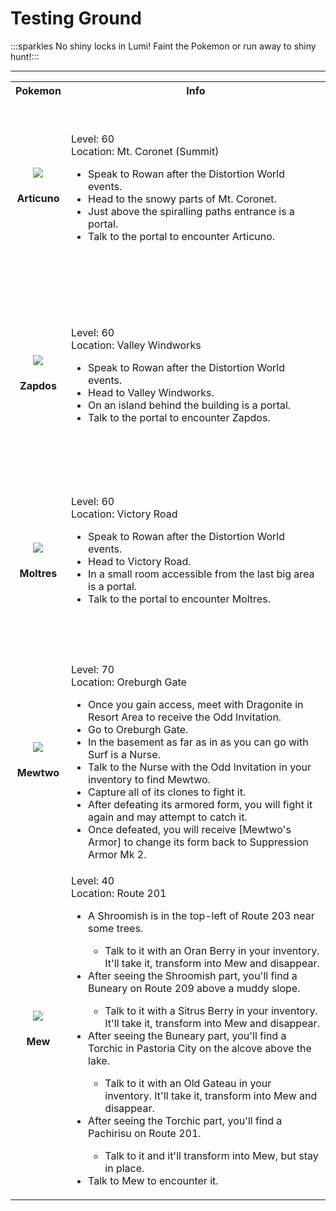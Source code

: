 # Testing Ground

:::sparkles No shiny locks in Lumi! Faint the Pokemon or run away to shiny hunt!:::

<table>
  <tr>
    <th>Pokemon</th>
    <th>Info</th>
  </tr>
  <tr>
     <td height="300" align="center"><img src="https://raw.githubusercontent.com/TeamLumi/luminescent-team/main/static/img/Articuno.png" /><br /><h4>Articuno</h4></td>
    <td>Level: 60<br />
        Location: Mt. Coronet (Summit)<br/>
      <ul><li> Speak to Rowan after the Distortion World events.</li>
          <li> Head to the snowy parts of Mt. Coronet.</li>
          <li> Just above the spiralling paths entrance is a portal.</li>
          <li> Talk to the portal to encounter Articuno.</li></ul></td>
  </tr>
  <tr>
    <td height="300" align="center"><img src="https://raw.githubusercontent.com/TeamLumi/luminescent-team/main/static/img/zapdos.png" /><br /><h4>Zapdos</h4></td>
    <td>Level: 60<br />
        Location: Valley Windworks<br/>
      <ul><li> Speak to Rowan after the Distortion World events.</li>
          <li> Head to Valley Windworks.</li>
          <li> On an island behind the building is a portal.</li>
          <li> Talk to the portal to encounter Zapdos.</li></ul></td>
  </tr>
  <tr>
      <td height="300" align="center"><img src="https://raw.githubusercontent.com/TeamLumi/luminescent-team/main/static/img/Moltres.png" /><br /><h4>Moltres</h4></td>
      <td>Level: 60<br />
          Location: Victory Road<br/>
        <ul><li> Speak to Rowan after the Distortion World events.</li>
            <li> Head to Victory Road.</li>
            <li> In a small room accessible from the last big area is a portal.</li>
            <li> Talk to the portal to encounter Moltres.</li></ul><br /><br /></td>
    </tr>
    <tr>
        <td height="300" align="center"><img src="https://raw.githubusercontent.com/TeamLumi/luminescent-team/main/static/img/Mewtwo.png" /><br /><h4>Mewtwo</h4></td>
        <td>Level: 70<br />
            Location: Oreburgh Gate<br />
        <ul><li> Once you gain access, meet with Dragonite in Resort Area to receive the Odd Invitation.</li>
            <li> Go to Oreburgh Gate.</li>
            <li> In the basement as far as in as you can go with Surf is a Nurse.</li>
            <li> Talk to the Nurse with the Odd Invitation in your inventory to find Mewtwo.</li>
            <li> Capture all of its clones to fight it.</li>
            <li> After defeating its armored form, you will fight it again and may attempt to catch it.</li>
            <li> Once defeated, you will receive [Mewtwo's Armor] to change its form back to Suppression Armor Mk 2.</li></ul></td>
    </tr>
    <tr>
        <td height="300" align="center"><img src="https://raw.githubusercontent.com/TeamLumi/luminescent-team/main/static/img/Mew.png" /><br /><h4>Mew</h4></td>
        <td>Level: 40<br />
            Location: Route 201<br />
              <ul><li> A Shroomish is in the top-left of Route 203 near some trees.</li>
              <ul><li> Talk to it with an Oran Berry in your inventory. It'll take it, transform into Mew and disappear.</li></ul>
              <li> After seeing the Shroomish part, you'll find a Buneary on Route 209 above a muddy slope.</li>
              <ul><li> Talk to it with a Sitrus Berry in your inventory. It'll take it, transform into Mew and disappear.</li></ul>
              <li> After seeing the Buneary part, you'll find a Torchic in Pastoria City on the alcove above the lake.</li>
              <ul><li> Talk to it with an Old Gateau in your inventory. It'll take it, transform into Mew and disappear.</li></ul>
              <li> After seeing the Torchic part, you'll find a Pachirisu on Route 201.</li>
              <ul><li> Talk to it and it'll transform into Mew, but stay in place.</li></ul>
              <li> Talk to Mew to encounter it.</li></ul></td>
    </tr>
<hr />
</table>
